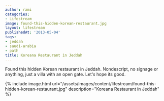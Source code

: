 ```yaml
---
author: rami
categories:
- Lifestream
image: found-this-hidden-korean-restaurant.jpg
layout: lifestream
publishedAt: '2013-05-04'
tags:
- jeddah
- saudi-arabia
- path
title: Koreana Restaurant in Jeddah
---
```


Found this hidden Korean restaurant in Jeddah. Nondescript, no signage or anything, just a villa with an open gate. Let's hope its good.

{% include image.html url="/assets/images/content/lifestream/found-this-hidden-korean-restaurant.jpg" description="Koreana Restaurant in Jeddah" %}